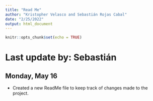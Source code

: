 ```yaml
---
title: "Read Me"
author: "Kristopher Velasco and Sebastián Rojas Cabal"
date: "2/25/2022"
output: html_document
---
```


```r
knitr::opts_chunk$set(echo = TRUE)
```
# Last update by: Sebastián

## Monday, May 16
* Created a new ReadMe file to keep track of changes made to the project.


